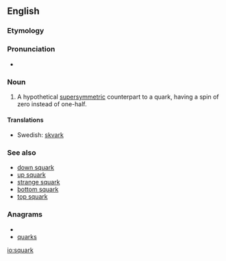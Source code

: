 ==English==

===Etymology===
{{prefix|s|quark}}

===Pronunciation===
* {{IPA|/skwɑːk/}}

===Noun===
{{en-noun}}

# {{particles}} A hypothetical [[supersymmetric]] counterpart to a quark, having a spin of zero instead of one-half.

====Translations====
* Swedish: [[skvark]] {{c}}

===See also===
*[[down squark]]
*[[up squark]]
*[[strange squark]]
*[[bottom squark]]
*[[top squark]]

===Anagrams===
* {{alphagram|akqrsu}}
* [[quarks#English|quarks]]

[[io:squark]]
